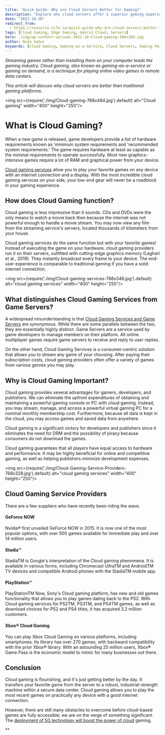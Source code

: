 ```yaml
---
title: 'Quick Guide: Why are Cloud Servers Better for Gaming?'
description: "Explore why cloud servers offer a superior gaming experience compared to traditional platforms. Learn about the benefits of cloud gaming, including enhanced accessibility, performance, and cost-effectiveness, and discover the leading cloud gaming service providers."
date: "2022-10-20"
redirect_from: 
  - https://resource.nife.io/quick-guide-why-are-cloud-servers-better-for-gaming/
tags: [Cloud Gaming, Edge Gaming, Hybrid Cloud, Servers]
hero: ./img/wp-content-uploads-2022-10-Cloud-gaming-300x189.jpg
author: Nida Sahar
keywords: [Cloud Gaming, Gaming-as-a-Service, Cloud Servers, Gaming Performance, Cost Efficiency, Accessibility]
---
```



_Streaming games rather than installing them on your computer leads the gaming industry. Cloud gaming, also known as gaming-as-a-service or gaming on demand, is a technique for playing online video games in remote data centers._

_This article will discuss why cloud servers are better than traditional gaming platforms._


<img src={require('./img/Cloud-gaming-768x484.jpg').default} alt="Cloud gaming" width="400" height="250"/>
<br/>


 


# What is Cloud Gaming?

When a new game is released, game developers provide a list of hardware requirements known as 'minimum system requirements and 'recommended system requirements.' The game requires hardware at least as capable as the minimal requirements to operate successfully. Most new graphics-intensive games require a lot of RAM and graphical power from your device.

[Cloud gaming services](/blog/playing-edgy-games-with-cloud-edge-cloud-gaming-services/) allow you to play your favorite games on any device with an internet connection and a display. With the most incredible cloud gaming services on your side, your low-end gear will never be a roadblock in your gaming experience.

## How does Cloud Gaming function?

Cloud gaming is less impressive than it sounds. CDs and DVDs were the only means to watch a movie back then because the internet was not powerful enough to handle a movie stream. You may now view any film from the streaming service's servers, located thousands of kilometers from your house.

Cloud gaming services do the same function but with your favorite games! Instead of executing the game on your hardware, cloud gaming providers run it on their servers, outfitted with cutting-edge graphics memory (Laghari et al., 2019). They instantly broadcast every frame to your device. The end-user experience is comparable to traditional gaming if you have a solid internet connection.



<img src={require('./img/Cloud-gaming-services-768x346.jpg').default} alt="cloud gaming services" width="400" height="250"/>
<br/>


 

## What distinguishes Cloud Gaming Services from Game Servers?

A widespread misunderstanding is that [Cloud Gaming Services and Game Servers](/blog/the-intersection-of-gaming-and-the-metaverse-cloud-gaming-servers/) are synonymous. While there are some parallels between the two, they are essentially highly distinct. Game Servers are a service used by game developers to manage members on their platform. All online multiplayer games require game servers to receive and reply to user replies.

On the other hand, Cloud Gaming Services is a consumer-centric solution that allows you to stream any game of your choosing. After paying their subscription costs, cloud gaming providers often offer a variety of games from various genres you may play.

## Why is Cloud Gaming Important?

Cloud gaming provides several advantages for gamers, developers, and publishers. We can eliminate the upfront expenditures of obtaining and maintaining a powerful gaming console or PC with cloud gaming. Instead, you may stream, manage, and access a powerful virtual gaming PC for a nominal monthly membership cost. Furthermore, because all data is kept in the cloud, you may access games and saved data from anywhere.

Cloud gaming is a significant victory for developers and publishers since it eliminates the need for DRM and the possibility of piracy because consumers do not download the games.

Cloud gaming guarantees that all players have equal access to hardware and performance. It may be highly beneficial for online and competitive gaming, as well as helping publishers minimize development expenses.


<img src={require('./img/Cloud-Gaming-Service-Providers-768x328.jpg').default} alt="cloud gaming services" width="400" height="250"/>
<br/>


 



## Cloud Gaming Service Providers

There are a few suppliers who have recently been riding the wave.

#### **GeForce NOW**

Nvidia® first unveiled GeForce NOW in 2015. It is now one of the most popular options, with over 500 games available for immediate play and over 14 million users.

#### **Stadia™**

StadiaTM is Google's interpretation of the Cloud gaming phenomena. It is available in various forms, including Chromecast UltraTM and AndroidTM TV devices and compatible Android phones with the StadiaTM mobile app.

#### **PlayStation™**

PlayStationTM Now, Sony's Cloud gaming platform, has new and old games functionality that allows you to play games dating back to the PS2. With Cloud gaming services for PS2TM, PS3TM, and PS4TM games, as well as download choices for PS2 and PS4 titles, it has acquired 3.2 million customers.

#### **Xbox® Cloud Gaming**

You can play Xbox Cloud Gaming on various platforms, including smartphones. Its library has over 270 games, with backward compatibility with the prior Xbox® library. With an astounding 25 million users, Xbox® Game Pass is the economic model to mimic for many businesses out there.

## Conclusion

Cloud gaming is flourishing, and it's just getting better by the day. It transfers your favorite game from the server to a robust, industrial-strength machine within a secure data center. Cloud gaming allows you to play the most recent games on practically any device with a good internet connection.

However, there are still many obstacles to overcome before cloud-based games are fully accessible; we are on the verge of something significant. The [deployment of 5G technology will boost the power of cloud](/blog/cloud-deployment-models-cloud-computing-platforms/) gaming.

**




